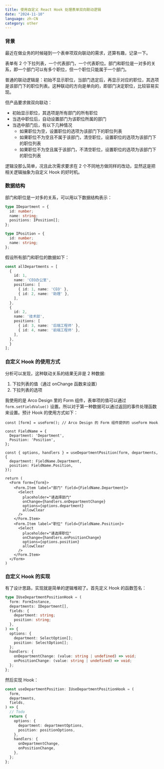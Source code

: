 ```yaml
---
title: 使用自定义 React Hook 处理表单双向联动逻辑
date: "2024-11-10"
language: zh-CN
category: other
---
```


### 背景

最近在做业务的时候碰到一个表单项双向联动的需求，还算有趣，记录一下。

表单有 2 个下拉列表，一个代表部门，一个代表职位。部门和职位是一对多的关系，即一个部门可以有多个职位，但一个职位只能属于一个部门。

普通的联动逻辑是：初始不显示职位，当部门选定后，再显示对应的职位，其选项是该部门下的职位列表。这种联动的方向是单向的，即部门决定职位，比较容易实现。

但产品要求做双向联动：

- 初始显示职位，其选项是所有部门的所有职位
- 当选中职位后，自动设置部门为该职位所属的部门
- 当选中部门后，有以下几种情况
  - 如果职位为空，设置职位的选项为该部门下的职位列表
  - 如果职位不为空且不属于该部门，清空职位，设置职位的选项为该部门下的职位列表
  - 如果职位不为空且属于该部门，不清空职位，设置职位的选项为该部门下的职位列表

逻辑没那么简单，况且此次需求要求在 2 个不同地方做同样的改动，显然这是把相关逻辑抽象为自定义 Hook 的好时机。

### 数据结构

部门和职位是一对多的关系，可以用以下数据结构表示：

```ts
type IDepartment = {
  id: number;
  name: string;
  positions: IPosition[];
};

type IPosition = {
  id: number;
  name: string;
};
```

假设所有部门和职位的数据如下：

```ts
const allDepartments = [
  {
    id: 1,
    name: 'CEO办公室',
    positions: [
      { id: 1, name: 'CEO' },
      { id: 2, name: '助理' },
    ],
  },
  {
    id: 2,
    name: '技术部',
    positions: [
      { id: 3, name: '后端工程师' },
      { id: 4, name: '前端工程师' },
    ],
  },
  }
];
```

### 自定义 Hook 的使用方式

分析可以发现，这种联动关系的结果无非是 2 种数据:

1. 下拉列表的值（通过 onChange 函数来设置）
2. 下拉列表的选项

我使用的是 Arco Design 里的 Form 组件，表单项的值可以通过 `form.setFieldValue()` 设置。所以对于第一种数据可以通过返回的事件处理函数来设置。预计 Hook 的使用方式如下：

```tsx
const [form] = useForm(); // Arco Design 的 Form 组件提供的 useForm Hook

const FieldName = {
  Department: 'Department',
  Position: 'Position',
};

const { options, handlers } = useDepartmentPosition(form, departments, {
  department: FieldName.Department,
  position: FieldName.Position,
});

return (
  <Form form={form}>
    <Form.Item label="部门" field={FieldName.Department}>
      <Select
        placeholder="请选择部门"
        onChange={handlers.onDepartmentChange}
        options={options.department}
        allowClear
      />
    </Form.Item>
    <Form.Item label="职位" field={FieldName.Position}>
      <Select
        placeholder="请选择职位"
        onChange={handlers.onPositionChange}
        options={options.position}
        allowClear
      />
    </Form.Item>
  </Form>
)
```

### 自定义 Hook 的实现

有了设计思路，实现就是简单的逻辑堆砌了。首先定义 Hook 的函数签名：

```ts
type IUseDepartmentPositionHook = (
  form: FormInstance,
  departments: IDepartment[],
  fields: {
    department: string;
    position: string;
  },
) => {
  options: {
    department: SelectOption[];
    position: SelectOption[];
  };
  handlers: {
    onDepartmentChange: (value: string | undefined) => void;
    onPositionChange: (value: string | undefined) => void;
  };
};
```

然后实现 Hook：

```ts
const useDepartmentPosition: IUseDepartmentPositionHook = (
  form,
  departments,
  fields,
) => {
  // Todo
  return {
    options: {
      department: departmentOptions,
      position: positionOptions,
    },
    handlers: {
      onDepartmentChange,
      onPositionChange,
    },
  };
};
```
